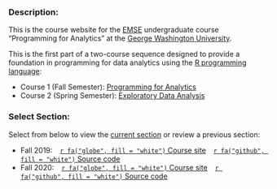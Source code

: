 ### Description:

This is the course website for the [EMSE](https://www.emse.seas.gwu.edu/) undergraduate course "Programming for Analytics" at the [George Washington University](https://www.gwu.edu/).

This is the first part of a two-course sequence designed to provide a foundation in programming for data analytics using the [R programming language](https://www.r-project.org/):

- Course 1 (Fall Semester): [Programming for Analytics](https://emse-p4a-gwu.github.io)
- Course 2 (Spring Semester): [Exploratory Data Analysis](https://emse-eda-gwu.github.io)

### Select Section:

Select from below to view the [current section](https://emse-p4a-gwu.github.io/2020-Fall) or review a previous section:

- Fall 2019: &ensp; [`r fa("globe", fill = "white")` Course site](https://emse6574-gwu.github.io/2019-Fall) &ensp; [`r fa("github", fill = "white")` Source code](https://github.com/emse6574-gwu/2019-Fall/)
- Fall 2020: &ensp; [`r fa("globe", fill = "white")` Course site](https://emse-p4a-gwu.github.io/2020-Fall) &ensp; [`r fa("github", fill = "white")` Source code](https://github.com/emse-p4a-gwu/2020-Fall/)
